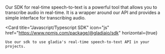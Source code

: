 Our SDK for real-time speech-to-text is a powerful tool that allows you to transcribe audio in real-time. It is a wrapper around our API and provides a simple interface for transcribing audio.

<Card
	title="Javascript/Typescript SDK"
	icon="js"
	href="https://www.npmjs.com/package/@gladiaio/sdk"
	horizontal={true}
>
	Use our sdk to use gladia's real-time speech-to-text API in your projects.
</Card>